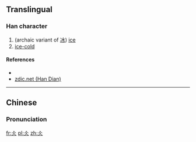 ==Translingual==

===Han character===
{{Han char|rn=9|rad=人|as=02|sn=4|four=|canj=人人 (OO), X人人 (XOO)|ids=⿱[[人]]人}}

# (archaic variant of [[冰]]) [[ice]]
# [[ice-cold]]

====References====
* {{Han ref|kx=0092.010|dkj=00360|dj=0194.050|hdz=10105.020|uh=4ECC|ud=20172}}
*[http://www.zdic.net/zd/zi/ZdicE4ZdicBBZdic8C.htm zdic.net (Han Dian)]

----

==Chinese==
{{zh-hanzi-box|[[仌]]}}

===Pronunciation===
{{zh-pron
|m=bīng
|c=
|mc=
|oc=
|ma=
|cat=n,a
}}

[[fr:仌]]
[[pl:仌]]
[[zh:仌]]